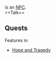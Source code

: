 {{Npc
|area=Incarnam
|loc=Incarnam Inn
|coords=[0,-3]
|details=Inside [[Incarnam Inn]]
|options=[[{{PAGENAME}}#Talk|Talk]]
}}'''{{PAGENAME}}''' is an [[NPC]].
<br style="clear:both" />
==Talk==
{{dialog|text=The sound of a violin, the taste of Mimilk, the scent of varnished wood... that's what gives this place its charm, I feel at home here!
; Learn more.
I spent some time in the World of Twelve, but I ended up back here. A life of adventures was not for me. I prefer playing cards while listening to El Tonjon.
; (Close this dialogue)
}}

==Quests==
; Features in
* [[Hope and Tragedy]]
